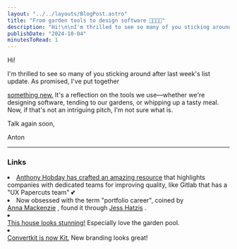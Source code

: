 ```yaml
---
layout: "../../layouts/BlogPost.astro"
title: "From garden tools to design software 👨‍🌾👨‍💻"
description: "Hi!\n\nI'm thrilled to see so many of you sticking around after last week's list update. As promised, I've put together something new. It's a reflection on the tools we use—whether we're designing software, tending to our gardens, or whipping up a tasty meal. Now, if that's not an intriguing pitch, I'm not sure what is.\n\nThe Power of AdaptabilityOne of my pet peeves is people who are unwilling to change their mind or opinion, no matter what. I’ve been thinking about this a lot lately, and it remin"
publishDate: "2024-10-04"
minutesToRead: 1
---
```


<p>Hi! </p>
<p>I'm thrilled to see so many of you sticking around after last week's list update. As promised, I've put together </p>
<a href="https://www.antonsten.com/articles/the-power-of-adaptability/" rel="noreferrer">something new.</a>
 It's a reflection on the tools we use—whether we're designing software, tending to our gardens, or whipping up a tasty meal. Now, if that's not an intriguing pitch, I'm not sure what is.</p>
<p>Talk again soon, </p>
<p>Anton</p>
<hr>
</hr>
<h3 id="links">Links</h3>
<ul>
</ul>
<li>
<a href="https://anthonyhobday.com/blog/20240914.html?ref="antonsten".com" rel="noreferrer">Anthony Hobday has crafted an amazing resource</a>
 that highlights companies with dedicated teams for improving quality, like Gitlab that has a "UX Papercuts team" 💕</li>
<li>Now obsessed with the term "portfolio career", coined by </li>
<a href="https://annamackstack.substack.com/p/saying-cya-later-to-traditional-work?ref="antonsten".com" rel="noreferrer">Anna Mackenzie</a>
 , found it through 
<a href="https://jessicahatzis.substack.com/p/why-i-am-building-a-portfolio-career?utm_source="post"-email-title&publication_id="2743553"&post_id="149375692"&utm_campaign="email"-post-title&isFreemail="true"&r="ucbs"&triedRedirect="true"&utm_medium="email"" rel="noreferrer">Jess Hatzis</a>
 .</li>
<li>
</li>
<a href="https://www.threads.net/@thepropertyphotographerltd/post/DAc95xjzASR?xmt="AQGzSDB0e92a5_6qZXvcv1ttXp_0gtR9hw2WtfcZQ9lwtg"&ref="antonsten".com" rel="noreferrer">This house looks stunning!</a>
 Especially love the garden pool.</li>
<li>
</li>
<a href="https://kit.com/resources/blog/convertkit-is-now-kit?ref="antonsten".com" rel="noreferrer">Convertkit is now Kit.</a>
 New branding looks great!
